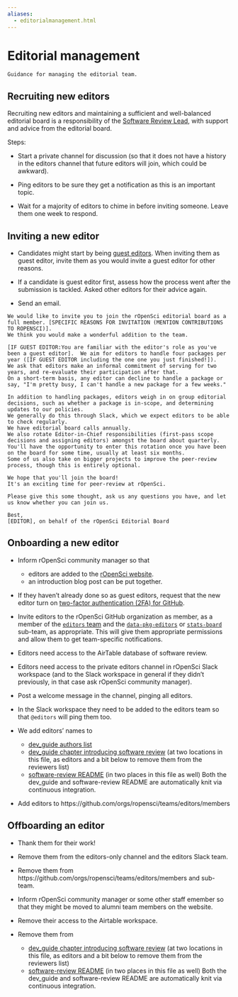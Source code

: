```yaml
---
aliases:
  - editorialmanagement.html
---
```


# Editorial management {#editorialmanagement}

```block
Guidance for managing the editorial team.
```

## Recruiting new editors

Recruiting new editors and maintaining a sufficient and well-balanced editorial board is a responsibility of the [Software Review Lead](https://ropensci.org/about/#team), with support and advice from the editorial board.

Steps:

* Start a private channel for discussion (so that it does not have a history in the editors channel that future editors will join, which could be awkward).

* Ping editors to be sure they get a notification as this is an important topic.


* Wait for a majority of editors to chime in before inviting someone. Leave them one week to respond.

## Inviting a new editor
 
* Candidates might start by being [guest editors](#guesteditor). 
When inviting them as guest editor, invite them as you would invite a guest editor for other reasons.

* If a candidate is guest editor first, assess how the process went after the submission is tackled. Asked other editors for their advice again.

* Send an email.

```
We would like to invite you to join the rOpenSci editorial board as a full member. [SPECIFIC REASONS FOR INVITATION (MENTION CONTRIBUTIONS TO ROPENSCI)]. 
We think you would make a wonderful addition to the team.

[IF GUEST EDITOR:You are familiar with the editor's role as you've been a guest editor].  We aim for editors to handle four packages per year ([IF GUEST EDITOR including the one one you just finished!]).  
We ask that editors make an informal commitment of serving for two years, and re-evaluate their participation after that.  
On a short-term basis, any editor can decline to handle a package or say, "I'm pretty busy, I can't handle a new package for a few weeks."

In addition to handling packages, editors weigh in on group editorial decisions, such as whether a package is in-scope, and determining updates to our policies. 
We generally do this through Slack, which we expect editors to be able to check regularly. 
We have editorial board calls annually.  
We also rotate Editor-in-Chief responsibilities (first-pass scope decisions and assigning editors) amongst the board about quarterly. 
You'll have the opportunity to enter this rotation once you have been on the board for some time, usually at least six months. 
Some of us also take on bigger projects to improve the peer-review process, though this is entirely optional. 

We hope that you'll join the board!  
It's an exciting time for peer-review at rOpenSci.

Please give this some thought, ask us any questions you have, and let us know whether you can join us.

Best,
[EDITOR], on behalf of the rOpenSci Editorial Board
``` 

## Onboarding a new editor

* Inform rOpenSci community manager so that
    * editors are added to the [rOpenSci website](https://github.com/ropensci/roweb3/#team-member).
    * an introduction blog post can be put together.

* If they haven't already done so as guest editors, request that the new editor turn on [two-factor authentication (2FA) for GitHub](https://docs.github.com/en/authentication/securing-your-account-with-two-factor-authentication-2fa).

* Invite editors to the rOpenSci GitHub organization as member, as a member of the [`editors` team](https://github.com/orgs/ropensci/teams/editors) and the [`data-pkg-editors`](https://github.com/orgs/ropensci/teams/data-pkg-editors) or [`stats-board`](https://github.com/orgs/ropensci/teams/stats-board) sub-team, as appropriate.  This will give them appropriate permissions and allow them to get team-specific notifications. 

* Editors need access to the AirTable database of software review.

* Editors need access to the private editors channel in rOpenSci Slack workspace (and to the Slack workspace in general if they didn't previously, in that case ask rOpenSci community manager).

* Post a welcome message in the channel, pinging all editors.

* In the Slack workspace they need to be added to the editors team so that `@editors` will ping them too.

* We add editors' names to 
    * [dev_guide authors list](https://github.com/ropensci/dev_guide/blob/main/index.Rmd)
    * [dev_guide chapter introducing software review](https://github.com/ropensci/dev_guide/blob/main/softwarereview_intro.Rmd) (at two locations in this file, as editors and a bit below to remove them from the reviewers list)
    * [software-review README](https://github.com/ropensci/software-review/blob/main/README.Rmd) (in two places in this file as well)
Both the dev_guide and software-review README are automatically knit via continuous integration.

* Add editors to https://github.com/orgs/ropensci/teams/editors/members

## Offboarding an editor

* Thank them for their work!

* Remove them from the editors-only channel and the editors Slack team.

* Remove them from https://github.com/orgs/ropensci/teams/editors/members and sub-team.

* Inform rOpenSci community manager or some other staff emember so that they might be moved to alumni team members on the website.

* Remove their access to the Airtable workspace.

* Remove them from
    * [dev_guide chapter introducing software review](https://github.com/ropensci/dev_guide/blob/main/softwarereview_intro.Rmd) (at two locations in this file, as editors and a bit below to remove them from the reviewers list)
    * [software-review README](https://github.com/ropensci/software-review/blob/main/README.Rmd) (in two places in this file as well)
Both the dev_guide and software-review README are automatically knit via continuous integration.

